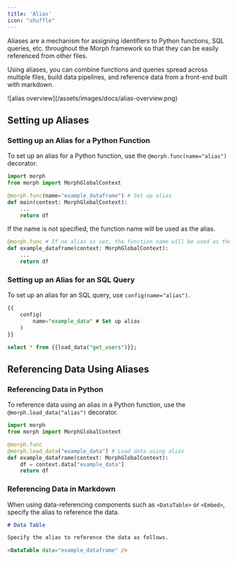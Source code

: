 ```yaml
---
title: 'Alias'
icon: "shuffle"
---
```


Aliases are a mechanism for assigning identifiers to Python functions, SQL queries, etc. throughout the Morph framework so that they can be easily referenced from other files.

Using aliases, you can combine functions and queries spread across multiple files, build data pipelines, and reference data from a front-end built with markdown.

<Frame>
  ![alias overview](/assets/images/docs/alias-overview.png)
</Frame>

## Setting up Aliases

### Setting up an Alias for a Python Function

To set up an alias for a Python function, use the `@morph.func(name="alias")` decorator.

```python dataframe.py
import morph
from morph import MorphGlobalContext

@morph.func(name="example_dataframe") # Set up alias
def main(context: MorphGlobalContext):
    ...
    return df
```

If the name is not specified, the function name will be used as the alias.
```python
@morph.func # If no alias is set, the function name will be used as the alias
def example_dataframe(context: MorphGlobalContext):
    ...
    return df
```

### Setting up an Alias for an SQL Query

To set up an alias for an SQL query, use `config(name="alias")`.

```sql get_users.sql
{{
    config(
        name="example_data" # Set up alias
    )
}}

select * from {{load_data("get_users")}};
```

## Referencing Data Using Aliases

### Referencing Data in Python

To reference data using an alias in a Python function, use the `@morph.load_data("alias")` decorator.

```python load.py
import morph
from morph import MorphGlobalContext

@morph.func
@morph.load_data("example_data") # Load data using alias
def example_dataframe(context: MorphGlobalContext):
    df = context.data["example_data"]
    return df
```

### Referencing Data in Markdown

When using data-referencing components such as `<DataTable>` or `<Embed>`, specify the alias to reference the data.

```md index.mdx
# Data Table

Specify the alias to reference the data as follows.

<DataTable data="example_dataframe" />
```
